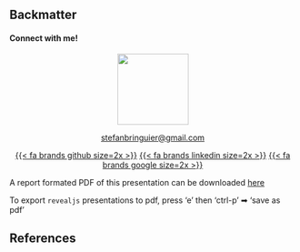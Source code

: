 ## Backmatter {.appendix .smaller}
#### Connect with me!
<div style="text-align: center;">

[![](figures/stefanbringuier.png){width=125px}](https://www.stefanbringuier.info)


[stefanbringuier@gmail.com](mailto:stefanbringuier@gmail.com)


[{{< fa brands github size=2x >}}](https://github.com/stefanbringuier)   [{{< fa brands linkedin size=2x >}}](https://linkedin.com/in/stefanbringuier)   [{{< fa brands google size=2x >}}](https://scholar.google.com/citations?user=MhJTimgAAAAJ&hl=en)
</div>

:::{.callout-note}
A report formated PDF of this presentation can be downloaded [here](presentation_reportformat.pdf)
:::

:::{.callout-tip}
To export `revealjs` presentations to pdf, press 'e' then 'ctrl-p' ➡ 'save as pdf'
:::

## References {.appendix}
::: {#refs}
:::
